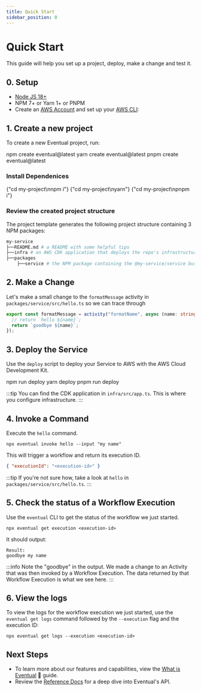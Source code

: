 ```yaml
---
title: Quick Start
sidebar_position: 0
---
```



# Quick Start

This guide will help you set up a project, deploy, make a change and test it.

## 0. Setup

- [Node JS 18+](https://nodejs.org/en/)
- NPM 7+ or Yarn 1+ or PNPM
- Create an [AWS Account](https://aws.amazon.com/) and set up your [AWS CLI](https://docs.aws.amazon.com/cli/latest/userguide/getting-started-install.html):

## 1. Create a new project

To create a new Eventual project, run:

<Tabs groupId="npm">
  <TabItem value="npm" label="npm" default>
    <CodeBlock>npm create eventual@latest</CodeBlock>
  </TabItem>
  <TabItem value="yarn" label="yarn">
    <CodeBlock>yarn create eventual@latest</CodeBlock>
  </TabItem>
  <TabItem value="pnpm" label="pnpm">
    <CodeBlock>pnpm create eventual@latest</CodeBlock>
  </TabItem>
</Tabs>

### Install Dependenices

<Tabs groupId="npm">
  <TabItem value="npm" label="npm" default>
    <CodeBlock>{"cd my-project\nnpm i"}</CodeBlock>
  </TabItem>
  <TabItem value="yarn" label="yarn">
    <CodeBlock>{"cd my-project\nyarn"}</CodeBlock>
  </TabItem>
  <TabItem value="pnpm" label="pnpm">
    <CodeBlock>{"cd my-project\npnpm i"}</CodeBlock>
  </TabItem>
</Tabs>

### Review the created project structure

The project template generates the following project structure containing 3 NPM packages:

```bash
my-service
├──README.md # a README with some helpful tips
├──infra # an AWS CDK application that deploys the repo's infrastructure
├──packages
    ├──service # the NPM package containing the @my-service/service business logic
```

## 2. Make a Change

Let's make a small change to the `formatMessage` activity in `packages/service/src/hello.ts` so we can trace through

```ts
export const formatMessage = activity("formatName", async (name: string) => {
  // return `hello ${name}`;
  return `goodbye ${name}`;
});
```

## 3. Deploy the Service

Use the `deploy` script to deploy your Service to AWS with the AWS Cloud Development Kit.

<Tabs groupId="npm">
  <TabItem value="npm" label="npm" default>
    <CodeBlock>npm run deploy</CodeBlock>
  </TabItem>
  <TabItem value="yarn" label="yarn">
    <CodeBlock>yarn deploy</CodeBlock>
  </TabItem>
  <TabItem value="pnpm" label="pnpm">
    <CodeBlock>pnpm run deploy</CodeBlock>
  </TabItem>
</Tabs>

:::tip
You can find the CDK application in `infra/src/app.ts`. This is where you configure infrastructure.
:::

## 4. Invoke a Command

Execute the `hello` command.

```
npx eventual invoke hello --input "my name"
```

This will trigger a workflow and return its execution ID.

```json
{ "executionId": "<execution-id>" }
```

:::tip
If you're not sure how, take a look at `hello` in `packages/service/src/hello.ts`.
:::

## 5. Check the status of a Workflow Execution

Use the `eventual` CLI to get the status of the workflow we just started.

```
npx eventual get execution <execution-id>
```

It should output:

```
Result:
goodbye my name
```

:::info
Note the "goodbye" in the output. We made a change to an Activity that was then invoked by a Workflow Execution. The data returned by that Workflow Execution is what we see here.
:::

## 6. View the logs

To view the logs for the workflow execution we just started, use the `eventual get logs` command followed by the `--execution` flag and the execution ID:

```
npx eventual get logs --execution <execution-id>
```

## Next Steps

- To learn more about our features and capabilities, view the [What is Eventual](./learn/1-what-is-eventual.md) 📖 guide.
- Review the [Reference Docs](./reference/service.md) for a deep dive into Eventual's API.
